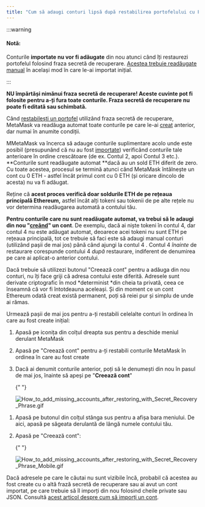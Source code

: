 ```yaml
---
title: "Cum să adaugi conturi lipsă după restabilirea portofelului cu Fraza Secretă de Recuperare"
---
```



:::warning

#### Notă:

Conturile **importate nu vor fi adăugate** din nou atunci când îți restaurezi portofelul folosind fraza secretă de recuperare. [Acestea trebuie readăugate manual](/managing-my-wallet/accounts-and-addresses/how-to-import-an-account) în același mod în care le-ai importat inițial.

:::

**NU împărtăși nimănui fraza secretă de recuperare! Aceste cuvinte pot fi folosite pentru a-ți fura toate conturile. Fraza secretă de recuperare nu poate fi editată sau schimbată.**

Când [restabilești un portofel](/managing-my-wallet/resetting-deleting-and-restoring/how-to-restore-your-metamask-wallet-from-secret-recovery-phrase) utilizând fraza secretă de recuperare, MetaMask va readăuga automat toate conturile pe care le-ai [creat](/managing-my-wallet/accounts-and-addresses/how-to-add-accounts-in-your-wallet) anterior, dar numai în anumite condiții.

MMetaMask va încerca să adauge conturile suplimentare acolo unde este posibil (presupunând că nu au fost [importate](/managing-my-wallet/accounts-and-addresses/what-are-imported-accounts-)) verificând conturile tale anterioare în ordine crescătoare (de ex. Contul 2, apoi Contul 3 etc.). **Conturile sunt readăugate automat **dacă au un sold ETH diferit de zero. Cu toate acestea, procesul se termină atunci când MetaMask întâlnește un cont cu 0 ETH - astfel încât primul cont cu 0 ETH (și oricare dincolo de acesta) nu va fi adăugat.

Reține că **acest proces verifică doar soldurile ETH de pe rețeaua principală Ethereum,** astfel încât alți tokeni sau tokenii de pe alte rețele nu vor determina readăugarea automată a contului tău.

**Pentru conturile care nu sunt readăugate automat, va trebui să le adaugi din nou "[creând](/managing-my-wallet/accounts-and-addresses/how-to-add-accounts-in-your-wallet)" un cont**. De exemplu, dacă ai niște tokeni în contul 4, dar contul 4 nu este adăugat automat, deoarece acei tokeni nu sunt ETH pe rețeaua principală, tot ce trebuie să faci este să adaugi manual conturi (utilizând pașii de mai jos) până când ajungi la contul 4 . Contul 4 _înainte_ de restaurare corespunde contului 4 _după_ restaurare, indiferent de denumirea pe care ai aplicat-o anterior contului.

Dacă trebuie să utilizezi butonul "Creează cont" pentru a adăuga din nou conturi, nu îți face griji că adresa contului este diferită. Adresele sunt derivate criptografic în mod *determinist *din cheia ta privată, ceea ce înseamnă că vor fi întotdeauna aceleași. Și din moment ce un cont Ethereum odată creat există permanent, poți să reiei pur și simplu de unde ai rămas.

Urmează pașii de mai jos pentru a-ți restabili celelalte conturi în ordinea în care au fost create inițial:

<Tabs>
<TabItem value="Extensie" label="Extensie">

1. Apasă pe iconița din colțul dreapta sus pentru a deschide meniul derulant MetaMask

2. Apasă pe "Creează cont" pentru a-ți restabili conturile MetaMask în ordinea în care au fost create

3. Dacă ai denumit conturile anterior, poți să le denumești din nou în pasul de mai jos, înainte să apeși pe "**Creează cont**"

   {" "}

   <div class="center-container">
     <div class="img-medium">
       <img
         src={
           require("../../../../../../img/i18n/legacy/How_to_add_missing_accounts_after_restoring_with_Secret_Recovery_Phrase.gif")
             .default
         }
         alt="How_to_add_missing_accounts_after_restoring_with_Secret_Recovery_Phrase.gif"
       />
     </div>
   </div>

</TabItem> 
<TabItem value="Mobil" label="Mobil">

1. Apasă pe butonul din colțul stânga sus pentru a afișa bara meniului. De aici, apasă pe săgeata derulantă de lângă numele contului tău.

2. Apasă pe "Creează cont":

   {" "}

   <div class="center-container">
     <div class="img-medium">
       <img
         src={
           require("../../../../../../img/i18n/legacy/How_to_add_missing_accounts_after_restoring_with_Secret_Recovery_Phrase_Mobile.gif")
             .default
         }
         alt="How_to_add_missing_accounts_after_restoring_with_Secret_Recovery_Phrase_Mobile.gif"
       />
     </div>
   </div>

</TabItem>

</Tabs>

Dacă adresele pe care le căutai nu sunt vizibile încă, probabil că acestea au fost create cu o altă frază secretă de recuperare sau ai avut un cont importat, pe care trebuie să îl imporți din nou folosind cheile private sau JSON. Consultă [acest articol despre cum să imporți un cont](/managing-my-wallet/accounts-and-addresses/how-to-import-an-account).
